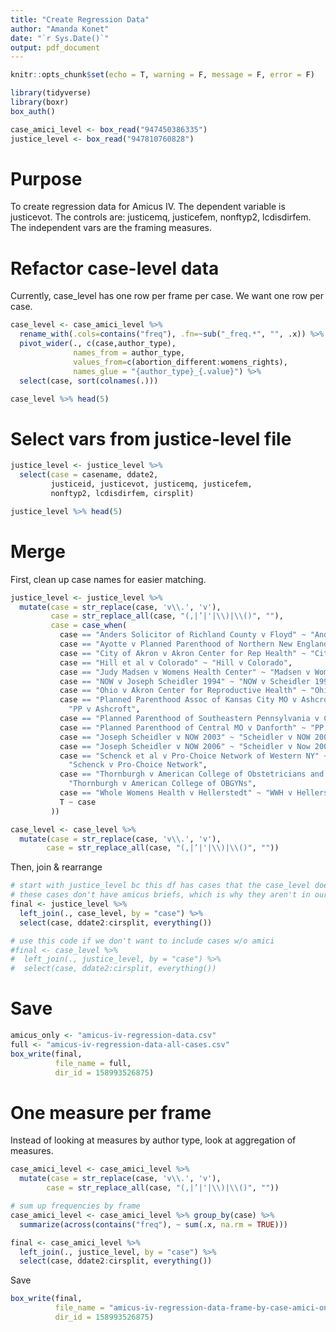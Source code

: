 ```yaml
---
title: "Create Regression Data"
author: "Amanda Konet"
date: "`r Sys.Date()`"
output: pdf_document
---
```



```r
knitr::opts_chunk$set(echo = T, warning = F, message = F, error = F)

library(tidyverse)
library(boxr)
box_auth()

case_amici_level <- box_read("947450386335")
justice_level <- box_read("947810760828")
```

# Purpose

To create regression data for Amicus IV. The dependent variable is justicevot. The controls are: justicemq, justicefem, nonftyp2, lcdisdirfem. The independent vars are the framing measures.


# Refactor case-level data


Currently, case_level has one row per frame per case. We want one row per case.

```r
case_level <- case_amici_level %>% 
  rename_with(.cols=contains("freq"), .fn=~sub("_freq.*", "", .x)) %>% 
  pivot_wider(., c(case,author_type),
              names_from = author_type,
              values_from=c(abortion_different:womens_rights),
              names_glue = "{author_type}_{.value}") %>% 
  select(case, sort(colnames(.)))

case_level %>% head(5)
```

# Select vars from justice-level file

```r
justice_level <- justice_level %>% 
  select(case = casename, ddate2,
         justiceid, justicevot, justicemq, justicefem,
         nonftyp2, lcdisdirfem, cirsplit)

justice_level %>% head(5)
```

# Merge

First, clean up case names for easier matching. 

```r
justice_level <- justice_level %>% 
  mutate(case = str_replace(case, 'v\\.', 'v'),
         case = str_replace_all(case, "(,|’|'|\\)|\\()", ""),
         case = case_when(
           case == "Anders Solicitor of Richland County v Floyd" ~ "Anders v Floyd",
           case == "Ayotte v Planned Parenthood of Northern New England" ~ "Ayotte v PP",
           case == "City of Akron v Akron Center for Rep Health" ~ "City of Akron v Akron Center",
           case == "Hill et al v Colorado" ~ "Hill v Colorado",
           case == "Judy Madsen v Womens Health Center" ~ "Madsen v Womens Health Center",
           case == "NOW v Joseph Scheidler 1994" ~ "NOW v Scheidler 1994",
           case == "Ohio v Akron Center for Reproductive Health" ~ "Ohio v Akron Center",
           case == "Planned Parenthood Assoc of Kansas City MO v Ashcroft Attorn Gen of MO" ~
             "PP v Ashcroft",
           case == "Planned Parenthood of Southeastern Pennsylvania v Casey" ~ "PP v Casey",
           case == "Planned Parenthood of Central MO v Danforth" ~ "PP v Danforth",
           case == "Joseph Scheidler v NOW 2003" ~ "Scheidler v NOW 2003",
           case == "Joseph Scheidler v NOW 2006" ~ "Scheidler v Now 2006",
           case == "Schenck et al v Pro-Choice Network of Western NY" ~
             "Schenck v Pro-Choice Network",
           case == "Thornburgh v American College of Obstetricians and Gynecologists LDEF" ~
             "Thornburgh v American College of OBGYNs",
           case == "Whole Womens Health v Hellerstedt" ~ "WWH v Hellerstedt",
           T ~ case
         ))

case_level <- case_level %>% 
  mutate(case = str_replace(case, 'v\\.', 'v'),
        case = str_replace_all(case, "(,|’|'|\\)|\\()", ""))
```



Then, join & rearrange 

```r
# start with justice_level bc this df has cases that the case_level does not
# these cases don't have amicus briefs, which is why they aren't in our data
final <- justice_level %>% 
  left_join(., case_level, by = "case") %>% 
  select(case, ddate2:cirsplit, everything())

# use this code if we don't want to include cases w/o amici
#final <- case_level %>% 
#  left_join(., justice_level, by = "case") %>% 
#  select(case, ddate2:cirsplit, everything())
```



# Save

```r
amicus_only <- "amicus-iv-regression-data.csv"
full <- "amicus-iv-regression-data-all-cases.csv"
box_write(final,
          file_name = full,
          dir_id = 158993526875)
```

# One measure per frame

Instead of looking at measures by author type, look at aggregation of measures. 

```r
case_amici_level <- case_amici_level %>% 
  mutate(case = str_replace(case, 'v\\.', 'v'),
        case = str_replace_all(case, "(,|’|'|\\)|\\()", ""))

# sum up frequencies by frame
case_amici_level <- case_amici_level %>% group_by(case) %>% 
  summarize(across(contains("freq"), ~ sum(.x, na.rm = TRUE)))

final <- case_amici_level %>% 
  left_join(., justice_level, by = "case") %>% 
  select(case, ddate2:cirsplit, everything())
```

Save

```r
box_write(final,
          file_name = "amicus-iv-regression-data-frame-by-case-amici-only.csv",
          dir_id = 158993526875)
```

